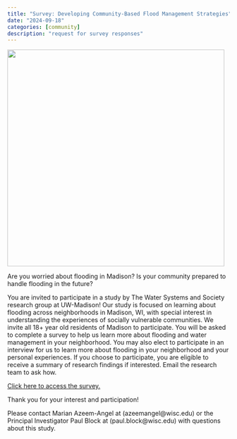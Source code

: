 ```yaml
---
title: "Survey: Developing Community-Based Flood Management Strategies"
date: "2024-09-18"
categories: [community]
description: "request for survey responses"
---
```


![](images/img_5092-1534808476.jpg){width="492"}

Are you worried about flooding in Madison? Is your community prepared to handle flooding in the future?

You are invited to participate in a study by The Water Systems and Society research group at UW-Madison! Our study is focused on learning about flooding across neighborhoods in Madison, WI, with special interest in understanding the experiences of socially vulnerable communities. We invite all 18+ year old residents of Madison to participate. You will be asked to complete a survey to help us learn more about flooding and water management in your neighborhood. You may also elect to participate in an interview for us to learn more about flooding in your neighborhood and your personal experiences. If you choose to participate, you are eligible to receive a summary of research findings if interested. Email the research team to ask how.

[Click here to access the survey.](https://tinyurl.com/2p873thn)

Thank you for your interest and participation!

Please contact Marian Azeem-Angel at (azeemangel\@wisc.edu) or the Principal Investigator Paul Block at (paul.block\@wisc.edu) with questions about this study.
